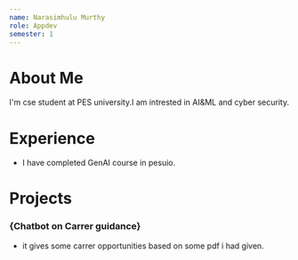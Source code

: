 ```yaml
---
name: Narasimhulu Murthy
role: Appdev
semester: 1
---
```

# About Me
I'm cse student at PES university.I am intrested in AI&ML and cyber security.

# Experience
- I have completed GenAI course in pesuio.
# Projects


### **{Chatbot on Carrer guidance}**
- it gives some carrer opportunities based on some pdf i had given.








